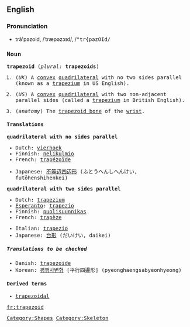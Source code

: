 {{wikipedia}}
==English==

===Pronunciation===

*tră'pəzoid, /ˈtræpəzɔɪd/, /<tt>"tr{pəzOId<tt>/

===Noun===
'''trapezoid''' (''plural:'' '''trapezoids''')

#{{geometry}} (''UK'') A [[convex]] [[quadrilateral]] with no two sides parallel (known as a [[trapezium]] in US English).
#{{geometry}} (''US'') A [[convex]] [[quadrilateral]] with two non-adjacent parallel sides (called a [[trapezium]] in British English).
#(''anatomy'') The [[trapezoid bone]] of the [[wrist]].

====Translations====

'''quadrilateral with no sides parallel'''
{{top}}
*Dutch: [[vierhoek]] {{n}}
*Finnish: [[nelikulmio]]
*French: [[trapézoïde]] {{m}}
{{mid}}
*Japanese: [[不等辺四辺形]] (ふとうへんしへんけい, futōhenshihenkei)
{{bottom}}

'''quadrilateral with two sides parallel'''
{{top}}
*Dutch: [[trapezium]] {{n}}
*[[Esperanto]]: [[trapezio]]
*Finnish: [[puolisuunnikas]]
*French: [[trapèze]] {{m}}
{{mid}}
*Italian: [[trapezio]] {{m}}
*Japanese: [[台形]] (だいけい, daikei)
{{bottom}}

=====Translations to be checked=====
<!--Remove this section once all of the translations below have been moved into the tables above.-->
{{checktrans}}

*Danish: [[trapezoide]]
*Korean: [[평행사변형]] [平行四邊形] (pyeonghaengsabyeonhyeong)

====Derived terms====
*[[trapezoidal]]

[[Category:Shapes]]
[[Category:Skeleton]]

[[fr:trapezoid]]